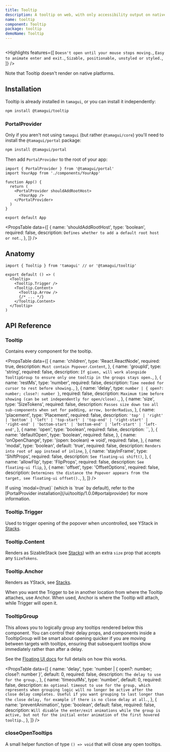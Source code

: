 ```yaml
---
title: Tooltip
description: A tooltip on web, with only accessibility output on native.
name: tooltip
component: Tooltip
package: tooltip
demoName: Tooltip
---
```


<HeroContainer showAnimationDriverControl>
  <TooltipDemo />
</HeroContainer>

```tsx hero template=Tooltip

```

<Highlights
  features={[
    `Doesn't open until your mouse stops moving.`,
    `Easy to animate enter and exit.`,
    `Sizable, positionable, unstyled or styled.`,
  ]}
/>

<Notice>
  Note that Tooltip doesn't render on native platforms.
</Notice>

## Installation

Tooltip is already installed in `tamagui`, or you can install it independently:

```bash
npm install @tamagui/tooltip
```

### PortalProvider

Only if you aren't not using `tamagui` (but rather `@tamagui/core`) you'll need to install the `@tamagui/portal` package: 

```bash
npm install @tamagui/portal
```

Then add `PortalProvider` to the root of your app:

```tsx fileName="App.tsx"
import { PortalProvider } from '@tamagui/portal'
import YourApp from './components/YourApp'

function App() {
  return (
    <PortalProvider shouldAddRootHost>
      <YourApp />
    </PortalProvider>
  )
}

export default App
```

<PropsTable
  data={[
    {
      name: 'shouldAddRootHost',
      type: 'boolean',
      required: false,
      description: `Defines whether to add a default root host or not.`,
    },
  ]}
/>

## Anatomy

```tsx
import { Tooltip } from 'tamagui' // or '@tamagui/tooltip'

export default () => (
  <Tooltip>
    <Tooltip.Trigger />
    <Tooltip.Content>
      <Tooltip.Arrow />
      {/* ... */}
    </Tooltip.Content>
  </Tooltip>
)
```

## API Reference

### Tooltip

Contains every component for the tooltip.

<PropsTable
  data={[
    {
      name: 'children',
      type: 'React.ReactNode',
      required: true,
      description: `Must contain Popover.Content`,
    },
    {
      name: 'groupId',
      type: 'string',
      required: false,
      description: `If given, will work alongside TooltipGroup to ensure only one tooltip in the groups stays open.`,
    },
    {
      name: 'restMs',
      type: 'number',
      required: false,
      description: `Time needed for cursor to rest before showing.`,
    },
    {
      name: 'delay',
      type: `number | { open?: number; close?: number }`,
      required: false,
      description: `Maximum time before showing (can be set independently for open/close).`,
    },
    {
      name: 'size',
      type: 'SizeTokens',
      required: false,
      description: `Passes size down too all sub-components when set for padding, arrow, borderRadius`,
    },
    {
      name: 'placement',
      type: 'Placement',
      required: false,
      description: `'top' | 'right' | 'bottom' | 'left' | 'top-start' | 'top-end' | 'right-start' | 'right-end' | 'bottom-start' | 'bottom-end' | 'left-start' | 'left-end'`,
    },
    {
      name: 'open',
      type: 'boolean',
      required: false,
      description: ``,
    },
    {
      name: 'defaultOpen',
      type: 'boolean',
      required: false,
    },
    {
      name: 'onOpenChange',
      type: '(open: boolean) => void',
      required: false,
    },
    {
      name: 'modal',
      type: 'boolean',
      default: 'true',
      required: false,
      description: `Renders into root of app instead of inline`,
    },
    {
      name: 'stayInFrame',
      type: 'ShiftProps',
      required: false,
      description: `See floating-ui shift()`,
    },
    {
      name: 'allowFlip',
      type: 'FlipProps',
      required: false,
      description: `See floating-ui flip`,
    },
    {
      name: 'offset',
      type: 'OffsetOptions',
      required: false,
      description: `Determines the distance the Popover appears from the target, see floating-ui offset().`,
    },
  ]}
/>

<Notice>
  If using `modal={true}` (which is `true` by default), refer to the [PortalProvider installation](/ui/tooltip/1.0.0#portalprovider) for more information.
</Notice>

### Tooltip.Trigger

Used to trigger opening of the popover when uncontrolled, see YStack in [Stacks](/docs/components/stacks).

### Tooltip.Content

Renders as SizableStack (see [Stacks](/docs/components/stacks)) with an extra `size` prop that accepts any `SizeTokens`.

### Tooltip.Anchor

Renders as YStack, see [Stacks](/docs/components/stacks).

When you want the Trigger to be in another location from where the Tooltip attaches, use Anchor. When used, Anchor is where the Tooltip will attach, while Trigger will open it.

### TooltipGroup

This allows you to logically group any tooltips rendered below this component. You can control their delay props, and components inside a TooltipGroup will be smart about opening quicker if you are moving between targets with tooltips, ensuring that subsequent tooltips show immediately rather than after a delay.

See the [Floating UI docs](https://floating-ui.com/docs/floatingdelaygroup) for full details on how this works.

<PropsTable
  data={[
    {
      name: 'delay',
      type: 'number | { open?: number; close?: number }',
      default: 0,
      required: false,
      description: `The delay to use for the group.`,
    },
    {
      name: 'timeoutMs',
      type: 'number',
      default: 0,
      required: false,
      description: `An optional timeout to use for the group, which represents when grouping logic will no longer be active after the close delay completes. Useful if you want grouping to last longer than the close delay, for example if there is no close delay at all.`,
    },
    {
      name: 'preventAnimation',
      type: 'boolean',
      default: false,
      required: false,
      description: `Will disable the enter/exit animations while the group is active, but not for the initial enter animation of the first hovered tooltip.`,
    },
  ]}
/>

### closeOpenTooltips

A small helper function of type `() => void` that will close any open tooltips.
